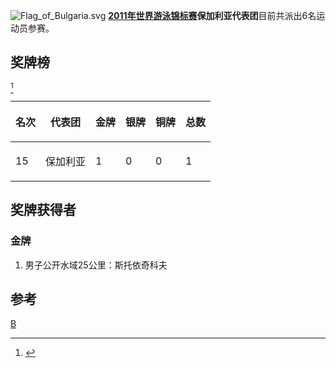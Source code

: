 [[Image:Flag_of_Bulgaria.svg|thumb]]
'''[[2011年世界游泳锦标赛|2011年世界游泳锦标赛]]保加利亚代表团'''目前共派出6名运动员参赛。

==奖牌榜==
<ref>{{cite web |url=http://www.shanghai-fina2011.com/medal/index.html |title=存档副本 |accessdate=2011-07-26 |deadurl=yes |archiveurl=https://web.archive.org/web/20110720093114/http://www.shanghai-fina2011.com/medal/index.html |archivedate=2011-07-20 }}</ref>
{| class="wikitable"
|-
! 名次 !! 代表团 !! 金牌 !! 银牌 !! 铜牌 !! 总数
|-
| 15 || 保加利亚 || 1 || 0 || 0 || 1
|}
==奖牌获得者==
===金牌===
#男子公开水域25公里：斯托依奇科夫

==参考==
<references/>
[[分类:2011年世界游泳锦标赛代表团|B]]
{{2011年世界游泳锦标赛代表团}}
{{体育小作品}}